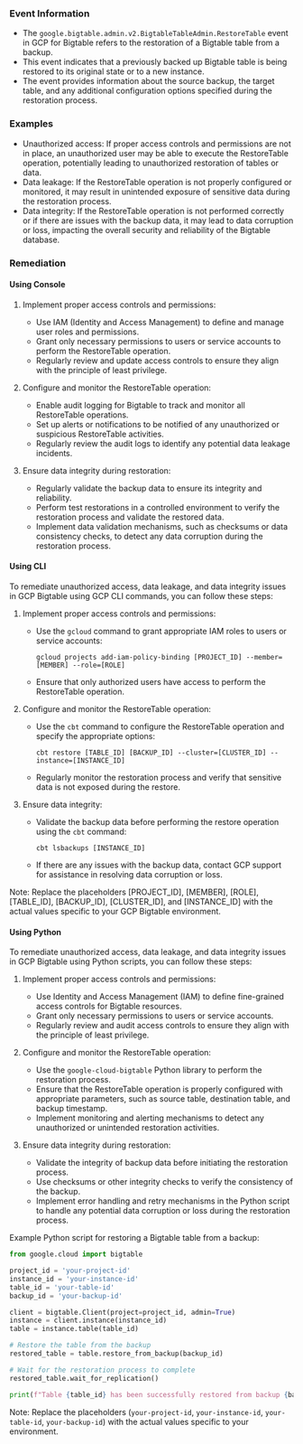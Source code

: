 
### Event Information

- The `google.bigtable.admin.v2.BigtableTableAdmin.RestoreTable` event in GCP for Bigtable refers to the restoration of a Bigtable table from a backup.
- This event indicates that a previously backed up Bigtable table is being restored to its original state or to a new instance.
- The event provides information about the source backup, the target table, and any additional configuration options specified during the restoration process.


### Examples

- Unauthorized access: If proper access controls and permissions are not in place, an unauthorized user may be able to execute the RestoreTable operation, potentially leading to unauthorized restoration of tables or data.
- Data leakage: If the RestoreTable operation is not properly configured or monitored, it may result in unintended exposure of sensitive data during the restoration process.
- Data integrity: If the RestoreTable operation is not performed correctly or if there are issues with the backup data, it may lead to data corruption or loss, impacting the overall security and reliability of the Bigtable database.

### Remediation

#### Using Console

1. Implement proper access controls and permissions:
   - Use IAM (Identity and Access Management) to define and manage user roles and permissions.
   - Grant only necessary permissions to users or service accounts to perform the RestoreTable operation.
   - Regularly review and update access controls to ensure they align with the principle of least privilege.

2. Configure and monitor the RestoreTable operation:
   - Enable audit logging for Bigtable to track and monitor all RestoreTable operations.
   - Set up alerts or notifications to be notified of any unauthorized or suspicious RestoreTable activities.
   - Regularly review the audit logs to identify any potential data leakage incidents.

3. Ensure data integrity during restoration:
   - Regularly validate the backup data to ensure its integrity and reliability.
   - Perform test restorations in a controlled environment to verify the restoration process and validate the restored data.
   - Implement data validation mechanisms, such as checksums or data consistency checks, to detect any data corruption during the restoration process.

#### Using CLI

To remediate unauthorized access, data leakage, and data integrity issues in GCP Bigtable using GCP CLI commands, you can follow these steps:

1. Implement proper access controls and permissions:
   - Use the `gcloud` command to grant appropriate IAM roles to users or service accounts:
     ```
     gcloud projects add-iam-policy-binding [PROJECT_ID] --member=[MEMBER] --role=[ROLE]
     ```
   - Ensure that only authorized users have access to perform the RestoreTable operation.

2. Configure and monitor the RestoreTable operation:
   - Use the `cbt` command to configure the RestoreTable operation and specify the appropriate options:
     ```
     cbt restore [TABLE_ID] [BACKUP_ID] --cluster=[CLUSTER_ID] --instance=[INSTANCE_ID]
     ```
   - Regularly monitor the restoration process and verify that sensitive data is not exposed during the restore.

3. Ensure data integrity:
   - Validate the backup data before performing the restore operation using the `cbt` command:
     ```
     cbt lsbackups [INSTANCE_ID]
     ```
   - If there are any issues with the backup data, contact GCP support for assistance in resolving data corruption or loss.

Note: Replace the placeholders [PROJECT_ID], [MEMBER], [ROLE], [TABLE_ID], [BACKUP_ID], [CLUSTER_ID], and [INSTANCE_ID] with the actual values specific to your GCP Bigtable environment.

#### Using Python

To remediate unauthorized access, data leakage, and data integrity issues in GCP Bigtable using Python scripts, you can follow these steps:

1. Implement proper access controls and permissions:
   - Use Identity and Access Management (IAM) to define fine-grained access controls for Bigtable resources.
   - Grant only necessary permissions to users or service accounts.
   - Regularly review and audit access controls to ensure they align with the principle of least privilege.

2. Configure and monitor the RestoreTable operation:
   - Use the `google-cloud-bigtable` Python library to perform the restoration process.
   - Ensure that the RestoreTable operation is properly configured with appropriate parameters, such as source table, destination table, and backup timestamp.
   - Implement monitoring and alerting mechanisms to detect any unauthorized or unintended restoration activities.

3. Ensure data integrity during restoration:
   - Validate the integrity of backup data before initiating the restoration process.
   - Use checksums or other integrity checks to verify the consistency of the backup.
   - Implement error handling and retry mechanisms in the Python script to handle any potential data corruption or loss during the restoration process.

Example Python script for restoring a Bigtable table from a backup:

```python
from google.cloud import bigtable

project_id = 'your-project-id'
instance_id = 'your-instance-id'
table_id = 'your-table-id'
backup_id = 'your-backup-id'

client = bigtable.Client(project=project_id, admin=True)
instance = client.instance(instance_id)
table = instance.table(table_id)

# Restore the table from the backup
restored_table = table.restore_from_backup(backup_id)

# Wait for the restoration process to complete
restored_table.wait_for_replication()

print(f"Table {table_id} has been successfully restored from backup {backup_id}.")
```

Note: Replace the placeholders (`your-project-id`, `your-instance-id`, `your-table-id`, `your-backup-id`) with the actual values specific to your environment.

